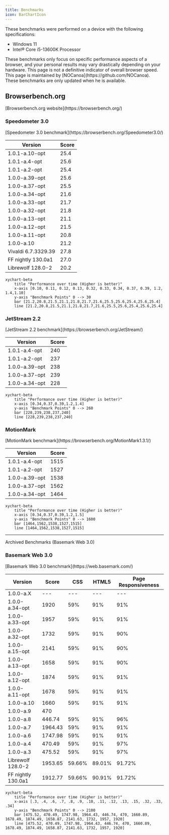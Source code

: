 ```yaml
---
title: Benchmarks
icon: BarChartIcon
---
```


These benchmarks were performed on a device with the following specifications:

- Windows 11
- Intel® Core i5-13600K Processor

<Callout type="warn">
These benchmarks only focus on specific performance aspects of a browser, and your personal results may vary drastically depending on your hardware.
This page is not a definitive indicator of overall browser speed.
</Callout>

<Callout title="Where are the latest versions?">
This page is maintained by [NOCanoa](https://github.com/NOCanoa). These benchmarks are only updated when he is available.
</Callout>

## Browserbench.org

<Callout type="none">
[Browserbench.org website](https://browserbench.org/)
</Callout>

### Speedometer 3.0

<Callout type="none">
[Speedometer 3.0 benchmark](https://browserbench.org/Speedometer3.0/)
</Callout>

| Version             | Score |
| ------------------- | ----- |
| 1.0.1-a.10-opt      | 25.4  |
| 1.0.1-a.4-opt       | 25.6  |
| 1.0.1-a.2-opt       | 25.4  |
| 1.0.0-a.39-opt      | 25.6  |
| 1.0.0-a.37-opt      | 25.5  |
| 1.0.0-a.34-opt      | 21.6  |
| 1.0.0-a.33-opt      | 21.7  |
| 1.0.0-a.32-opt      | 21.8  |
| 1.0.0-a.13-opt      | 21.1  |
| 1.0.0-a.12-opt      | 21.5  |
| 1.0.0-a.11-opt      | 20.8  |
| 1.0.0-a.10          | 21.2  |
| Vivaldi 6.7.3329.39 | 27.8  |
| FF nightly 130.0a1  | 27.0  |
| Librewolf 128.0-2   | 20.2  |

```mermaid
xychart-beta
    title "Performance over time (Higher is better)"
    x-axis [0.10, 0.11, 0.12, 0.13, 0.32, 0.33, 0.34, 0.37, 0.39, 1.2, 1.4,1.10]
    y-axis "Benchmark Points" 0 --> 30
    bar [21.2,20.8,21.5,21.1,21.8,21.7,21.6,25.5,25.6,25.4,25.6,25.4]
    line [21.2,20.8,21.5,21.1,21.8,21.7,21.6,25.5,25.6,25.4,25.6,25.4]
```

### JetStream 2.2

<Callout type="none">
[JetStream 2.2 benchmark](https://browserbench.org/JetStream/)
</Callout>

| Version        | Score |
| -------------- | ----- |
| 1.0.1-a.4-opt  | 240   |
| 1.0.1-a.2-opt  | 237   |
| 1.0.0-a.39-opt | 238   |
| 1.0.0-a.37-opt | 239   |
| 1.0.0-a.34-opt | 228   |

```mermaid
xychart-beta
    title "Performance over time (Higher is better)"
    x-axis [0.34,0.37,0.39,1.2,1.4]
    y-axis "Benchmark Points" 0 --> 260
    bar [228,239,238,237,240]
    line [228,239,238,237,240]
```

### MotionMark

<Callout type="none">
[MotionMark benchmark](https://browserbench.org/MotionMark1.3.1/)
</Callout>

| Version        | Score |
| -------------- | ----- |
| 1.0.1-a.4-opt  | 1515  |
| 1.0.1-a.2-opt  | 1527  |
| 1.0.0-a.39-opt | 1538  |
| 1.0.0-a.37-opt | 1562  |
| 1.0.0-a.34-opt | 1464  |

```mermaid
xychart-beta
    title "Performance over time (Higher is better)"
    x-axis [0.34,0.37,0.39,1.2,1.5]
    y-axis "Benchmark Points" 0 --> 1600
    bar [1464,1562,1538,1527,1515]
    line [1464,1562,1538,1527,1515]
```

---

Archived Benchmarks (Basemark Web 3.0)
### Basemark Web 3.0

<Callout type="none">
[Basemark Web 3.0 benchmark](https://web.basemark.com/)
</Callout>

| Version            | Score   | CSS    | HTML5  | Page Responsiveness |
| ------------------ | ------- | ------ | ------ | ------------------- |
| 1.0.0-a.X          | ---     | ---    | ---    | ---                 |
| 1.0.0-a.34-opt     | 1920    | 59%    | 91%    | 91%                 |
| 1.0.0-a.33-opt     | 1957    | 59%    | 91%    | 91%                 |
| 1.0.0-a.32-opt     | 1732    | 59%    | 91%    | 90%                 |
| 1.0.0-a.15-opt     | 2141    | 59%    | 91%    | 90%                 |
| 1.0.0-a.13-opt     | 1658    | 59%    | 91%    | 90%                 |
| 1.0.0-a.12-opt     | 1874    | 59%    | 91%    | 91%                 |
| 1.0.0-a.11-opt     | 1678    | 59%    | 91%    | 91%                 |
| 1.0.0-a.10         | 1660    | 59%    | 91%    | 91%                 |
| 1.0.0-a.9          | 470     |        |        |                     |
| 1.0.0-a.8          | 446.74  | 59%    | 91%    | 96%                 |
| 1.0.0-a.7          | 1964.43 | 59%    | 91%    | 91%                 |
| 1.0.0-a.6          | 1747.98 | 59%    | 91%    | 91%                 |
| 1.0.0-a.4          | 470.49  | 59%    | 91%    | 97%                 |
| 1.0.0-a.3          | 475.52  | 59%    | 91%    | 97%                 |
| Librewolf 128.0-2  | 1953.65 | 59.66% | 89.01% | 91.72%              |
| FF nightly 130.0a1 | 1912.77 | 59.66% | 90.91% | 91.72%              |

```mermaid
xychart-beta
    title "Performance over time (Higher is better)"
    x-axis [.3, .4, .6, .7, .8, .9, .10, .11, .12, .13, .15, .32, .33, .34]
    y-axis "Benchmark Points" 0 --> 2100
    bar [475.52, 470.49, 1747.98, 1964.43, 446.74, 470, 1660.89, 1678.49, 1874.49, 1658.87, 2141.63, 1732, 1957, 1920]
    line [475.52, 470.49, 1747.98, 1964.43, 446.74, 470, 1660.89, 1678.49, 1874.49, 1658.87, 2141.63, 1732, 1957, 1920]
```

